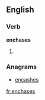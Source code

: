 
==English==

===Verb===
'''enchases'''

# {{third-person singular of|[[enchase]]}}

===Anagrams===
* [[encashes#English|encashes]]

[[fr:enchases]]